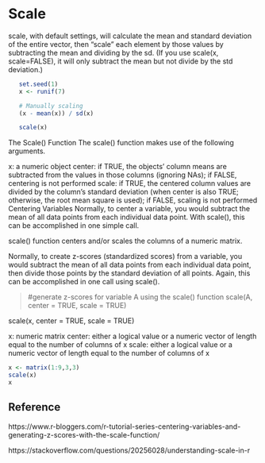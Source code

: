 # Scale

scale, with default settings, will calculate the mean and standard deviation of the entire vector, then "scale" each element by those values by subtracting the mean and dividing by the sd. (If you use  scale(x, scale=FALSE), it will only subtract the mean but not divide by the std deviation.)




```r
   set.seed(1)
   x <- runif(7)

   # Manually scaling
   (x - mean(x)) / sd(x)

   scale(x)
```

The Scale() Function
The scale() function makes use of the following arguments.

x: a numeric object
center: if TRUE, the objects’ column means are subtracted from the values in those columns (ignoring NAs); if FALSE, centering is not performed
scale: if TRUE, the centered column values are divided by the column’s standard deviation (when center is also TRUE; otherwise, the root mean square is used); if FALSE, scaling is not performed
Centering Variables
Normally, to center a variable, you would subtract the mean of all data points from each individual data point. With scale(), this can be accomplished in one simple call.

scale() function centers and/or scales the columns of a numeric matrix.

Normally, to create z-scores (standardized scores) from a variable, you would subtract the mean of all data points from each individual data point, then divide those points by the standard deviation of all points. Again, this can be accomplished in one call using scale().

> #generate z-scores for variable A using the scale() function
> scale(A, center = TRUE, scale = TRUE)



scale(x, center = TRUE, scale = TRUE)

x: numeric matrix
center: either a logical value or a numeric vector of length equal to the number of columns of x
scale: either a logical value or a numeric vector of length equal to the number of columns of x

```r
x <- matrix(1:9,3,3)
scale(x)
x
```

## Reference

https://www.r-bloggers.com/r-tutorial-series-centering-variables-and-generating-z-scores-with-the-scale-function/

https://stackoverflow.com/questions/20256028/understanding-scale-in-r
